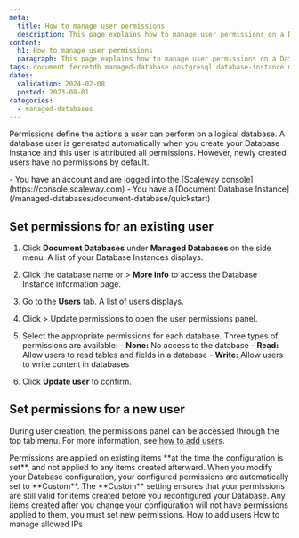 ```yaml
---
meta:
  title: How to manage user permissions
  description: This page explains how to manage user permissions on a Database Instance
content:
  h1: How to manage user permissions
  paragraph: This page explains how to manage user permissions on a Database Instance
tags: document ferretdb managed-database postgresql database-instance mongodb
dates:
  validation: 2024-02-08
  posted: 2023-08-01
categories:
  - managed-databases
---
```


Permissions define the actions a user can perform on a logical database. A database user is generated automatically when you create your Database Instance and this user is attributed all permissions.
However, newly created users have no permissions by default.

<Macro id="requirements" />

<Message type="requirement">
  - You have an account and are logged into the [Scaleway console](https://console.scaleway.com)
  - You have a [Document Database Instance](/managed-databases/document-database/quickstart)
</Message>

## Set permissions for an existing user

1. Click **Document Databases** under **Managed Databases** on the side menu. A list of your Database Instances displays.
2. Click the database name or <Icon name="more" /> > **More info** to access the Database Instance information page.
3. Go to the **Users** tab. A list of users displays.
4. Click <Icon name="more" /> > Update permissions to open the user permissions panel.
5. Select the appropriate permissions for each database.
    <Message type="note">
      Three types of permissions are available:
        - **None:** No access to the database
        - **Read:** Allow users to read tables and fields in a database
        - **Write:** Allow users to write content in databases

    </Message>
6. Click **Update user** to confirm.

## Set permissions for a new user

During user creation, the permissions panel can be accessed through the top tab menu.
For more information, see [how to add users](/managed-databases/document-database/how-to/add-users).

<Message type="note">
  Permissions are applied on existing items **at the time the configuration is set**, and not applied to any items created afterward.
  When you modify your Database configuration, your configured permissions are automatically set to **Custom**. The **Custom** setting ensures that your permissions are still valid for items created before you reconfigured your Database.
  Any items created after you change your configuration will not have permissions applied to them, you must set new permissions.
</Message>


<Navigation title="See also">
  <PreviousButton to="/managed-databases/document-database/how-to/add-users/">How to add users</PreviousButton>
  <NextButton to="/managed-databases/document-database/how-to/manage-allowed-ip-addresses/">How to manage allowed IPs</NextButton>
</Navigation>
